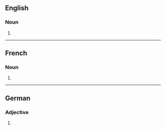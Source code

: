 ==English==

===Noun===
{{head|en|noun form}}

# {{plural of|en|androgyne}}

----

==French==

===Noun===
{{head|fr|noun form|g=m|g2=f}}

# {{plural of|fr|androgyne}}

----

==German==

===Adjective===
{{head|de|adjective form}}

# {{de-adj form of|androgyn}}
